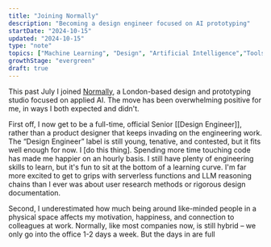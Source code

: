```yaml
---
title: "Joining Normally"
description: "Becoming a design engineer focused on AI prototyping"
startDate: "2024-10-15"
updated: "2024-10-15"
type: "note"
topics: ["Machine Learning", "Design", "Artificial Intelligence","Tools for Thought"]
growthStage: "evergreen"
draft: true
---
```


<IntroParagraph>

This past July I joined [Normally](https://normally.com/), a London-based design and prototyping studio focused on applied AI. The move has been overwhelming positive for me, in ways I both expected and didn't.

</IntroParagraph>

First off, I now get to be a full-time, official Senior [[Design Engineer]], rather than a product designer that keeps invading on the engineering work. The “Design Engineer” label is still young, tenative, and contested, but it fits well enough for now. I [do this thing]. Spending more time touching code has made me happier on an hourly basis. I still have plenty of engineering skills to learn, but it's fun to sit at the bottom of a learning curve. I'm far more excited to get to grips with serverless functions and LLM reasoning chains than I ever was about user research methods or rigorous design documentation.

Second, I underestimated how much being around like-minded people in a physical space affects my motivation, happiness, and connection to colleagues at work. Normally, like most companies now, is still hybrid – we only go into the office 1-2 days a week. But the days in are full

